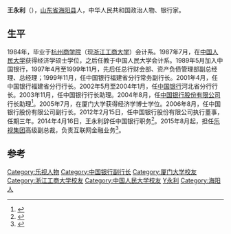 '''王永利'''（{{bd|1964年|4月||}}），[[山东省|山东省]][[海阳县|海阳县]]人，中华人民共和国政治人物、银行家。

== 生平 ==
1984年，毕业于[[杭州商学院|杭州商学院]]（现[[浙江工商大学|浙江工商大学]]）会计系。1987年7月，在[[中国人民大学|中国人民大学]]获得经济学硕士学位，之后任教于中国人民大学会计系。1989年5月加入中国银行，1997年4月至1999年11月，先后任总行财会部、资产负债管理部副总经理、总经理；1999年11月，任中国银行福建省分行常务副行长。2001年4月，任中国银行福建省分行行长。2002年5月至2004年1月，任[[中国银行|中国银行]]河北省分行行长。2003年11月，任中国银行行长助理。2004年8月，任[[中国银行股份有限公司|中国银行股份有限公司]]行长助理<ref>{{cite news|title=港媒：中行掀反贪风暴 传副行长王永利被中纪委调查|url=http://finance.ifeng.com/a/20140225/11741626_0.shtml|accessdate=2016-06-26|agency=凤凰财经|date=2014年2月25日|archive-date=2017-03-05|archive-url=https://web.archive.org/web/20170305062226/http://finance.ifeng.com/a/20140225/11741626_0.shtml|dead-url=no}}</ref>。2005年7月，在厦门大学获得经济学博士学位。2006年8月，任中国银行股份有限公司副行长。2012年2月15日，任中国银行股份有限公司执行董事，任期三年。2014年4月16日，王永利辞任中国银行职务<ref>{{cite news|title=王永利郑孝明加盟乐视 启互联网金融与资本运作双引擎|url=http://finance.ifeng.com/a/20140418/12156533_0.shtml|accessdate=2016-06-26|agency=凤凰网|archive-date=2017-03-05|archive-url=https://web.archive.org/web/20170305003503/http://finance.ifeng.com/a/20140418/12156533_0.shtml|dead-url=no}}</ref>。2015年8月起，担任[[乐视集团|乐视集团]]高级副总裁，负责互联网金融业务<ref>{{cite news|title=中行副行长王永利辞职 曾传被中纪委调查(图)|url=http://finance.ifeng.com/a/20140418/12156533_0.shtml|accessdate=2016-06-26|agency=中国新闻网|date=2014年4月18日|archive-date=2017-03-05|archive-url=https://web.archive.org/web/20170305003503/http://finance.ifeng.com/a/20140418/12156533_0.shtml|dead-url=no}}</ref>。

==参考==
{{reflist}}
{{乐视}}

{{DEFAULTSORT:W}}
[[Category:乐视人物|Category:乐视人物]]
[[Category:中国银行副行长|Category:中国银行副行长]]
[[Category:厦门大学校友|Category:厦门大学校友]]
[[Category:浙江工商大学校友|Category:浙江工商大学校友]]
[[Category:中国人民大学校友|Category:中国人民大学校友]]
[[Category:王姓|Y永利]]
[[Category:海阳人|Category:海阳人]]